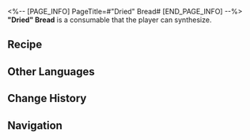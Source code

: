 <%-- [PAGE_INFO]
PageTitle=#"Dried" Bread#
[END_PAGE_INFO] --%>
{{Consumable Infobox
|id          = 401036
|image       = Item Dried Bread.png{{subst:void|<!--$UPLOAD:<<SpriteOutput/ItemFigures/401036.png>-<Item Dried Bread.png>-<Consumable Icons>>-->}}
|type        = Restorative Consumables
|rarity      = 2
|effect      = Restores HP to one designated ally equal to 24% of their Max HP and additionally restores 300 HP immediately after use.
|description = The wheat of Aedes Elysiae once enjoyed great fame across the land. Bread made from it was sweet, soft, and incredibly delicious. Now that the village has been destroyed by the black tide, the few loaves that remain have long since dried out and hardened, serving only as mementos rather than food.
|effectType  = 
|effectType2 = 
|effectType3 = 
|recipe      = {{cx|Source missing}}
|source1     = [[Omni-Synthesizer]]
|source2     = 
|source3     = 
}}
{{Description|'' "If you're determined enough, it's not entirely inedible..."''}}
'''"Dried" Bread''' is a consumable that the player can synthesize.

==Recipe==
{{Recipe
|type                  = Synthesis
|group                 = Consumable
|Deep Marrow Rock Salt = 2
|Protein Rice          = 1
|sort                  = Deep Marrow Rock Salt;Protein Rice
}}

==Other Languages==
{{Other Languages
|en   = "Dried" Bread
|zhs  = 面包「干」
|zht  = 麵包「乾」
|ja   = 「乾」パン
|ko   = 메마른 「빵」
|es   = Pan "seco"
|fr   = Pain «&nbsp;sec&nbsp;»
|ru   = «Чёрствый» хлеб
|th   = ขนมปัง "แห้งผาก"
|vi   = Bánh Mì "Khô"
|de   = „Trockenes“ Brot
|id   = "Dried" Bread
|pt   = Pão "Seco"
}}

==Change History==
{{Change History|3.3}}

==Navigation==
{{Consumable Navbox}}